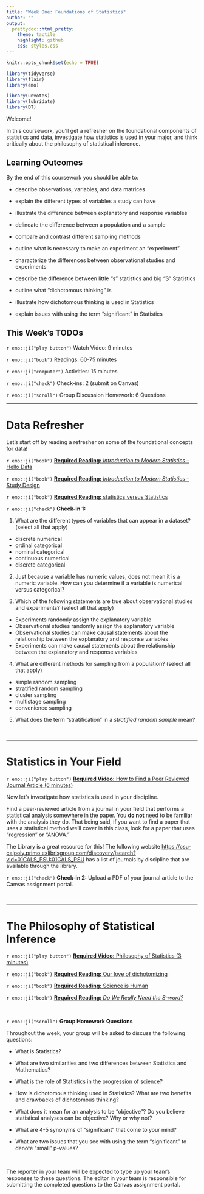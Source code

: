 ```yaml
---
title: "Week One: Foundations of Statistics"
author: ""
output:
  prettydoc::html_pretty:
    theme: tactile
    highlight: github
    css: styles.css
---
```


```r
knitr::opts_chunk$set(echo = TRUE)
```

```r
library(tidyverse)
library(flair)
library(emo)

library(unvotes)
library(lubridate)
library(DT)
```


Welcome!

In this coursework, you'll get a refresher on the foundational components of 
statistics and data, investigate how statistics is used in your major, and
think critically about the philosophy of statistical inference.

## Learning Outcomes 

By the end of this coursework you should be able to:

- describe observations, variables, and data matrices 
- explain the different types of variables a study can have 
- illustrate the difference between explanatory and response variables

- delineate the difference between a population and a sample
- compare and contrast different sampling methods
- outline what is necessary to make an experiment an "experiment" 
- characterize the differences between observational studies and experiments

- describe the difference between little "s" statistics and big "S" Statistics
- outline what "dichotomous thinking" is 
- illustrate how dichotomous thinking is used in Statistics
- explain issues with using the term "significant" in Statistics


## This Week's TODOs

`r emo::ji("play button")` Watch Video: 9 minutes

`r emo::ji("book")` Readings: 60-75 minutes 

`r emo::ji("computer")` Activities: 15 minutes 

`r emo::ji("check")` Check-ins: 2 (submit on Canvas)

`r emo::ji("scroll")` Group Discussion Homework: 6 Questions

---

# Data Refresher 

Let's start off by reading a refresher on some of the foundational concepts for 
data! 

`r emo::ji("book")` [**Required Reading:** _Introduction to Modern Statistics_ -- Hello Data](https://openintro-ims.netlify.app/data-hello.html)

`r emo::ji("book")` [**Required Reading:** _Introduction to Modern Statistics_ -- Study Design](https://openintro-ims.netlify.app/data-design.html)

`r emo::ji("book")` [**Required Reading:** statistics versus Statistics ](https://critical-inference.com/statistics-vs-statistics/)


`r emo::ji("check")` **Check-in 1:** 

1. What are the different types of variables that can appear in a 
dataset? (select all that apply)

- discrete numerical
- ordinal categorical
- nominal categorical 
- continuous numerical
- discrete categorical

2. Just because a variable has numeric values, does not mean it is a numeric
variable. How can you determine if a variable is numerical versus categorical? 

3. Which of the following statements are true about observational studies and
experiments? (select all that apply)

- Experiments randomly assign the explanatory variable
- Observational studies randomly assign the explanatory variable
- Observational studies can make causal statements about the relationship
between the explanatory and response variables
- Experiments can make causal statements about the relationship between the 
explanatory and response variables

4. What are different methods for sampling from a population? (select all that apply)

- simple random sampling 
- stratified random sampling 
- cluster sampling 
- multistage sampling
- convenience sampling

5. What does the term "stratification" in a *stratified random sample* mean? 

</br>

---

# Statistics in Your Field

`r emo::ji("play button")` [**Required Video:** How to Find a Peer Reviewed Journal Article (6 minutes)](https://www.youtube.com/watch?v=ui8ibJ0Pkhs)

Now let's investigate how statistics is used in your discipline. 

Find a peer-reviewed article from a journal in your field that performs a 
statistical analysis somewhere in the paper. You **do not** need to be familiar
with the analysis they do. That being said, if you want to find a paper that
uses a statistical method we'll cover in this class, look for a paper that uses
"regression" or "ANOVA." 

The Library is a great resource for this! The following website [https://csu-calpoly.primo.exlibrisgroup.com/discovery/jsearch?vid=01CALS_PSU:01CALS_PSU](https://csu-calpoly.primo.exlibrisgroup.com/discovery/jsearch?vid=01CALS_PSU:01CALS_PSU) has a list of journals by discipline that are available through the
library. 

`r emo::ji("check")` **Check-in 2:** Upload a PDF of your journal article to 
the Canvas assignment portal. 

</br>

---

# The Philosophy of Statistical Inference 

`r emo::ji("play button")` [**Required Video:** Philosophy of Statistics (3 minutes)](https://www.youtube.com/watch?v=K511BpyoTzU)

`r emo::ji("book")` [**Required Reading:** Our love of dichotomizing](https://critical-inference.com/our-love-of-dichotomizing/)

`r emo::ji("book")` [**Required Reading:** Science is Human](https://critical-inference.com/science-is-human/)

`r emo::ji("book")` [**Required Reading:** _Do We Really Need the S-word?_](https://www.americanscientist.org/article/do-we-really-need-the-s-word)

</br>

`r emo::ji("scroll")` **Group Homework Questions**

Throughout the week, your group will be asked to discuss the following 
questions:

- What is **S**tatistics?

- What are two similarities and two differences between Statistics and 
Mathematics? 

- What is the role of Statistics in the progression of science?

- How is dichotomous thinking used in Statistics? What are two 
benefits and drawbacks of dichotomous thinking?

- What does it mean for an analysis to be "objective"? Do you believe 
statistical analyses can be objective? Why or why not?

- What are 4-5 synonyms of "significant" that come to your mind?

- What are two issues that you see with using the term "significant" 
to denote "small" p-values? 

</br> 

The reporter in your team will be expected to type up your team's responses to 
these questions. The editor in your team is responsible for submitting the 
completed questions to the Canvas assignment portal. 
